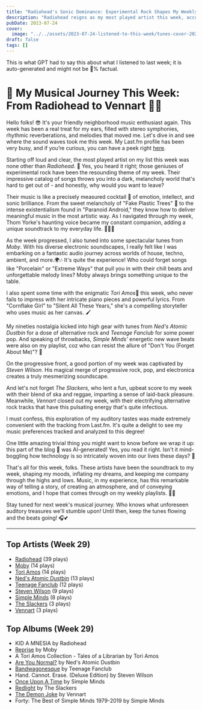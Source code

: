```yaml
---
title: "Radiohead's Sonic Dominance: Experimental Rock Shapes My Weekly Soundscape"
description: "Radiohead reigns as my most played artist this week, according to LastFM data. Their experimental rock sounds satisfy my seemingly insatiable craving for unique musical textures and profound lyricism."
pubDate: 2023-07-24
cover:
  image: "../../assets/2023-07-24-listened-to-this-week/tunes-cover-2023-07-24-listened-to-this-week.png"
draft: false
tags: []
---
```


<NoteCallout title="Note">
This is what GPT had to say this about what I listened to last week; it is auto-generated and might not be 💯% factual.
</NoteCallout>

# 🎵 My Musical Journey This Week: From Radiohead to Vennart 🥁🎸

Hello folks! 😎 It's your friendly neighborhood music enthusiast again. This week has been a real treat for my ears, filled with stereo symphonies, rhythmic reverberations, and melodies that moved me. Let's dive in and see where the sound waves took me this week. My Last.fm profile has been very busy, and if you’re curious, you can have a peek right [here](https://www.last.fm/user/RussMckendrick).

Starting off loud and clear, the most played artist on my list this week was none other than *Radiohead*. 🎵 Yes, you heard it right; those geniuses of experimental rock have been the resounding theme of my week. Their impressive catalog of songs throws you into a dark, melancholy world that's hard to get out of - and honestly, why would you want to leave?

Their music is like a precisely measured cocktail 🍹 of emotion, intellect, and sonic brilliance. From the sweet melancholy of "Fake Plastic Trees" 🎄 to the intense existentialism found in "Paranoid Android," they know how to deliver meaningful music in the most artistic way. As I navigated through my week, Thom Yorke's haunting voice became my constant companion, adding a unique soundtrack to my everyday life. 🚶‍♂️🎵

As the week progressed, I also tuned into some spectacular tunes from *Moby*. With his diverse electronic soundscapes, I really felt like I was embarking on a fantastic audio journey across worlds of house, techno, ambient, and more.🌍🎶 It's quite the experience! Who could forget songs like "Porcelain" or "Extreme Ways" that pull you in with their chill beats and unforgettable melody lines? Moby always brings something unique to the table.

I also spent some time with the enigmatic *Tori Amos*🎹 this week, who never fails to impress with her intricate piano pieces and powerful lyrics. From "Cornflake Girl" to "Silent All These Years," she's a compelling storyteller who uses music as her canvas. 🖌️ 

My nineties nostalgia kicked into high gear with tunes from *Ned's Atomic Dustbin* for a dose of alternative rock and *Teenage Fanclub* for some power pop. And speaking of throwbacks, *Simple Minds'* energetic new wave beats were also on my playlist, coz who can resist the allure of "Don't You (Forget About Me)"? 🎺

On the progressive front, a good portion of my week was captivated by *Steven Wilson*. His magical merge of progressive rock, pop, and electronica creates a truly mesmerizing soundscape.

And let's not forget *The Slackers,* who lent a fun, upbeat score to my week with their blend of ska and reggae, imparting a sense of laid-back pleasure. Meanwhile, *Vennart* closed out my week, with their electrifying alternative rock tracks that have this pulsating energy that's quite infectious. 

I must confess, this exploration of my auditory tastes was made extremely convenient with the tracking from Last.fm. It's quite a delight to see my music preferences tracked and analyzed to this degree!

One little amazing trivial thing you might want to know before we wrap it up: this part of the blog 📝 was AI-generated! Yes, you read it right. Isn't it mind-boggling how technology is so intricately woven into our lives these days? 🤯

That's all for this week, folks. These artists have been the soundtrack to my week, shaping my moods, inflating my dreams, and keeping me company through the highs and lows. Music, in my experience, has this remarkable way of telling a story, of creating an atmosphere, and of conveying emotions, and I hope that comes through on my weekly playlists. 🎵💙

Stay tuned for next week's musical journey. Who knows what unforeseen auditory treasures we'll stumble upon! Until then, keep the tunes flowing and the beats going! 🎧💕


---

## Top Artists (Week 29)

- [Radiohead](https://www.russ.fm/artist/radiohead/) (39 plays)
- [Moby](https://www.russ.fm/artist/moby/) (14 plays)
- [Tori Amos](https://www.russ.fm/artist/tori-amos/) (14 plays)
- [Ned's Atomic Dustbin](https://www.russ.fm/artist/ned-s-atomic-dustbin/) (13 plays)
- [Teenage Fanclub](https://www.russ.fm/artist/teenage-fanclub/) (12 plays)
- [Steven Wilson](https://www.russ.fm/artist/steven-wilson/) (9 plays)
- [Simple Minds](https://www.russ.fm/artist/simple-minds/) (8 plays)
- [The Slackers](https://www.russ.fm/artist/the-slackers/) (3 plays)
- [Vennart](https://www.russ.fm/artist/vennart/) (3 plays)

## Top Albums (Week 29)

- KID A MNESIA by Radiohead
- [Reprise](https://www.russ.fm/albums/reprise-18089404/) by Moby
- A Tori Amos Collection - Tales of a Librarian by Tori Amos
- [Are You Normal?](https://www.russ.fm/albums/are-you-normal-929001/) by Ned's Atomic Dustbin
- [Bandwagonesque](https://www.russ.fm/albums/bandwagonesque-8667450/) by Teenage Fanclub
- Hand. Cannot. Erase. (Deluxe Edition) by Steven Wilson
- [Once Upon A Time](https://www.russ.fm/albums/once-upon-a-time-762207/) by Simple Minds
- [Redlight](https://www.russ.fm/albums/redlight-10018831/) by The Slackers
- [The Demon Joke](https://www.russ.fm/albums/the-demon-joke-7147581/) by Vennart
- Forty: The Best of Simple Minds 1979-2019 by Simple Minds